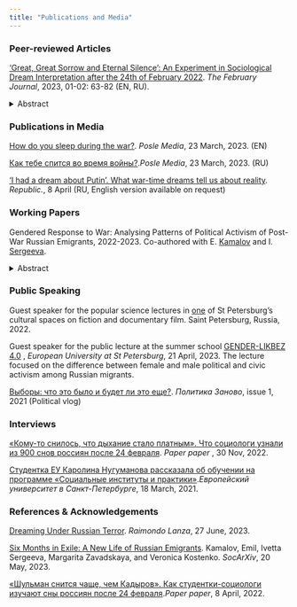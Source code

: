 ```yaml
---
title: "Publications and Media"
---
```


<!-- This css code to control size of the page title. Here it is 0 to make it invisible -->

```{=html}
<style>
.title {
  font-size: 0px;
}
</style>
```
### **Peer-reviewed Articles**

['Great, Great Sorrow and Eternal Silence': An Experiment in Sociological Dream Interpretation after the 24th of February 2022](https://thefebruaryjournal.org/en/article/85). *The February Journal*, 2023, 01-02: 63-82 (EN, RU).

<details>

<summary>Abstract</summary>

*The article is devoted to reflecting on silence and speaking in the dreams of people in Russia after the 24th of February 2022. Our two-stage analysis of dream narratives and dreamers' comments on them uncovers several key topics related to speaking and silence. Interpreting them with the apparatus of sociology, we conclude that these dreams provide a space for restoring agency that had been lost in real life.*

</details>

### **Publications in Media**

[How do you sleep during the war?](https://posle.media/language/en/how-do-you-sleep-during-the-war/). *Posle Media*, 23 March, 2023. (EN)

[Как тебе спится во время войны?](https://posle.media/kak-tebe-spitsya-vo-vremya-vojny/).*Posle Media*, 23 March, 2023. (RU)

['I had a dream about Putin'. What war-time dreams tell us about reality](https://republic.ru/posts/107912). *Republic.*, 8 April (RU, English version available on request)

### **Working Papers**

Gendered Response to War: Analysing Patterns of Political Activism of Post-War Russian Emigrants, 2022-2023. Co-authored with E. [Kamalov](https://emilkamalov.github.io/) and I. [Sergeeva](https://www.eui.eu/people?id=ivetta-sergeeva).

<details>

<summary>Abstract</summary>

*In the wake of Russia's invasion of Ukraine, gender dynamics in political activism have come to the fore. While the media has reported extensively on the rise of a feminist anti-war resistance movement, the question remains whether there are indeed tangible gender differences in the political behaviour of post-war migrants and, if so, what factors underpin these differences. Although historical narratives depict politics as a predominantly male domain, with women traditionally showing lower levels of political engagement, recent shifts suggest a more complex landscape. Analyzing data from the OutRush panel survey, this study reveals that women, despite reporting heightened feelings of depression and a bleak outlook, consistently exhibit increased political and civic activism compared to men---except in assistance to fellow Russians. Intriguingly, conventional indicators, such as political interest and trust, displayed no gender disparity. A regression analysis posits that feelings of responsibility and the urge for reparations account for the observed gender gap, suggesting that these emotions might play a pivotal role in fueling women's political fervor. To refine our understanding of gendered motivations, a forthcoming Blinder-Oaxaca decomposition analysis will examine whether emotions such as responsibility and reparations drive political and civic engagement differently across genders. The quantitative data is complemented by extensive qualitative research, including interviews with numerous feminist anti-war resistance activists. These interviews explore their personal views on the contrasting experiences of male and female activists, and examines how gender norms and institutional frameworks in their host countries either support or hinder their activist endeavours. This research hopes to illuminate the intricate tapestry of gendered political activism in post-war migration scenarios.*

</details>

### **Public Speaking**

Guest speaker for the popular science lectures in [one](https://gdebabulya.ru/) of St Petersburg's cultural spaces on fiction and documentary film. Saint Petersburg, Russia, 2022.

Guest speaker for the public lecture at the summer school [GENDER-LIKBEZ 4.0](https://eusp.org/projects/gender-likbez) , *European University at St Petersburg*, 21 April, 2023. The lecture focused on the difference between female and male political and civic activism among Russian migrants.

[Выборы: что это было и будет ли это еще?](https://www.youtube.com/watch?v=M5xh4NUUk_4). *Политика Заново*, issue 1, 2021 (Political vlog)

### **Interviews**

[«Кому-то снилось, что дыхание стало платным». Что социологи узнали из 900 снов россиян после 24 февраля](https://paperpaper.ru/komu-to-snilos-chto-dyhanie-stalo-pla/). *Paper paper* , 30 Nov, 2022.

[Студентка ЕУ Каролина Нугуманова рассказала об обучении на программе «Социальные институты и практики»](https://eusp.org/news/studentka-eu-karolina-nugumanova-rasskazala-ob-obuchenii-na-programme-socialnye-instituty-i-praktiki).*Европейский университет в Санкт-Петербурге*, 18 March, 2021.

### **References & Acknowledgements**

[Dreaming Under Russian Terror](https://www.museumofdreams.org/dreaming-under-russian-terror). *Raimondo Lanza*, 27 June, 2023.

[Six Months in Exile: A New Life of Russian Emigrants](https://drive.google.com/file/d/17MawIn4q9ONNBbRBU2gN1NUItj2Zro4N/view). Kamalov, Emil, Ivetta Sergeeva, Margarita Zavadskaya, and Veronica Kostenko. *SocArXiv*, 20 May, 2023.

[«Шульман снится чаще, чем Кадыров». Как студентки-социологи изучают сны россиян после 24 февраля](https://paperpaper.ru/shulman-snitsya-chashe-chem-kadyrov-kak/).*Paper paper*, 8 April, 2022.


